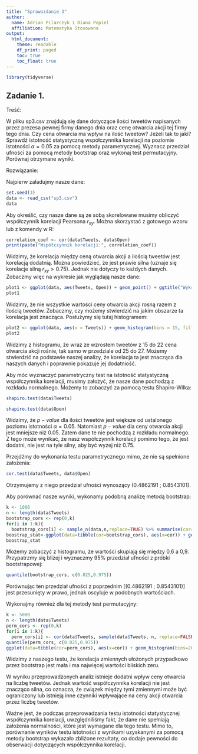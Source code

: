 ---
title: "Sprawozdanie 3"
author:
  name: Adrian Pilarczyk i Diana Popiel
  affiliation: Matematyka Stosowana
output:
  html_document:
    theme: readable
    df_print: paged
    toc: true
    toc_float: true
---

```{r, echo=FALSE, message=FALSE, warning=FALSE}
library(tidyverse)
```

## Zadanie 1.

Treść: 

W pliku sp3.csv znajdują się dane dotyczące ilości tweetów napisanych przez prezesa pewnej firmy danego dnia oraz cenę otwarcia akcji tej firmy tego dnia. Czy cena otwarcia ma wpływ na ilość tweetow? Jeżeli tak to jaki? Sprawdź istotność statystyczną współczynnika korelacji na poziomie istotności $\alpha=0.05$ za pomocą metody parametrycznej. Wyznacz przedział ufności za pomocą metody bootstrap oraz wykonaj test permutacyjny. Porównaj otrzymane wyniki.

Rozwiązanie:

Najpierw załadujmy nasze dane:

```{r}
set.seed(3)
data <- read_csv("sp3.csv")
data
```

Aby określić, czy nasze dane są ze sobą skorelowane musimy obliczyć współczynnik korelacji Pearsona $r_{xy}$. Można skorzystać z gotowego wzoru lub z komendy w R:

```{r}
correlation_coef <- cor(data$Tweets, data$Open)
print(paste("Współczynnik korelacji:", correlation_coef))
```

Widzimy, że korelacja między ceną otwarcia akcji a ilością tweetów jest korelacją dodatnią. Można powiedzieć, że jest prawie silna (uznaje się korelacje silną $r_{xy}>0.75$). Jednak nie dotyczy to każdych danych. Zobaczmy więc na wykresie jak wyglądają nasze dane:

```{r}
plot1 <- ggplot(data, aes(Tweets, Open)) + geom_point() + ggtitle("Wykres ceny otwarcia w zależności od ilości tweetów") + xlab("Ilość tweetów") + ylab("Cena otwarcia akcji")
plot1
```

Widzimy, że nie wszystkie wartości ceny otwarcia akcji rosną razem z ilością tweetów. Zobaczmy, czy możemy stwierdzić na jakim obszarze ta korelacja jest znacząca. Posłużymy się tutaj histogramem:

```{r}
plot2 <- ggplot(data, aes(x = Tweets)) + geom_histogram(bins = 15, fill = "skyblue", color = "black") + ggtitle("Histogram ceny otwarcia w zależności od ilości tweetów") + xlab("Ilość tweetów") + ylab("Cena otwarcia akcji")
plot2
```

Widzimy z histogramu, że wraz ze wzrostem tweetów z 15 do 22 cena otwarcia akcji rośnie, tak samo w przedziale od 25 do 27. Możemy stwierdzić na podstawie naszej analizy, że korelacja ta jest znacząca dla naszych danych i poprawnie pokazuje jej dodatniość.

Aby móc wyznaczyć parametryczny test na istotność statystyczną współczynnika korelacji, musimy założyć, że nasze dane pochodzą z rozkładu normalnego. Możemy to zobaczyć za pomocą testu Shapiro-Wilka:

```{r}
shapiro.test(data$Tweets)
```

```{r}
shapiro.test(data$Open)
```

Widzimy, że $p-value$ dla ilości tweetów jest większe od ustalonego poziomu istotności $\alpha=0.05$. Natomiast $p-value$ dla ceny otwarcia akcji jest mniejsze niż $0.05$. Zatem dane te nie pochodzą z rozkładu normalnego. Z tego może wynikać, że nasz współczynnik korelacji pomimo tego, że jest dodatni, nie jest na tyle silny, aby być wyżej niż $0.75$.

Przejdźmy do wykonania testu parametrycznego mimo, że nie są spełnione założenia:

```{r}
cor.test(data$Tweets, data$Open)
```

Otrzymujemy z niego przedział ufności wynoszący (0.4862191 ; 0.8543101).

Aby porównać nasze wyniki, wykonamy podobną analizę metodą bootstrap:

```{r}
k <- 1000
n <- length(data$Tweets)
bootstrap_cors <- rep(0,k)
for(i in 1:k){
  bootstrap_cors[i] <- sample_n(data,n,replace=TRUE) %>% summarise(cor=cor(Tweets,Open)) %>% pull()}
boostrap_stat<-ggplot(data=tibble(cor=bootstrap_cors), aes(x=cor)) + geom_histogram(bins=20) 
boostrap_stat
```

Możemy zobaczyć z histogramu, że wartości skupiają się między 0,6 a 0,9. Przypatrzmy się bliżej i wyznaczmy 95% przedział ufności z próbki bootstrapowej:

```{r}
quantile(bootstrap_cors, c(0.025,0.975))
```

Porównując ten przedział ufności z poprzednim [(0.4862191 ; 0.8543101)] jest przesunięty w prawo, jednak oscyluje w podobnych wartościach.

Wykonajmy również dla tej metody test permutacyjny:

```{r}
k <- 5000
n <- length(data$Tweets)
perm_cors <- rep(0,k)
for(i in 1:k){
  perm_cors[i] <- cor(data$Tweets, sample(data$Tweets, n, replace=FALSE))}
quantile(perm_cors, c(0.025,0.975))
ggplot(data=tibble(cor=perm_cors), aes(x=cor)) + geom_histogram(bins=20) 
```

Widzimy z naszego testu, że korelacja zmiennych ułożonych przypadkowo przez bootstrap jest mała i ma najwięcej wartości bliskich zeru.

W wyniku przeprowadzonych analiz istnieje dodatni wpływ ceny otwarcia na liczbę tweetów. Jednak wartość współczynnika korelacji nie jest znacząco silna, co oznacza, że związek między tymi zmiennymi może być ograniczony lub istnieją inne czynniki wpływające na ceny akcji otwarcia przez liczbę tweetów.

Ważne jest, że podczas przeprowadzania testu istotności statystycznej współczynnika korelacji, uwzględniliśmy fakt, że dane nie spełniają założenia normalności, które jest wymagane dla tego testu. Mimo to, porównanie wyników testu istotności z wynikami uzyskanymi za pomocą metody bootstrap wykazało zbliżone rezultaty, co dodaje pewności do obserwacji dotyczących współczynnika korelacji.